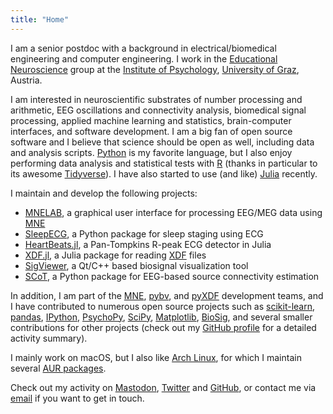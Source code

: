 ```yaml
---
title: "Home"
---
```


I am a senior postdoc with a background in electrical/biomedical engineering and computer engineering. I work in the [Educational Neuroscience](https://psychologie.uni-graz.at/en/educational-neuroscience/) group at the [Institute of Psychology](https://psychology.uni-graz.at/), [University of Graz](https://www.uni-graz.at/en/), Austria.

I am interested in neuroscientific substrates of number processing and arithmetic, EEG oscillations and connectivity analysis, biomedical signal processing, applied machine learning and statistics, brain-computer interfaces, and software development. I am a big fan of open source software and I believe that science should be open as well, including data and analysis scripts. [Python](https://www.python.org/) is my favorite language, but I also enjoy performing data analysis and statistical tests with [R](https://www.r-project.org/) (thanks in particular to its awesome [Tidyverse](https://www.tidyverse.org/)). I have also started to use (and like) [Julia](https://julialang.org/) recently.

I maintain and develop the following projects:

- [MNELAB](https://github.com/cbrnr/mnelab), a graphical user interface for processing EEG/MEG data using [MNE](https://mne.tools)
- [SleepECG](https://github.com/cbrnr/sleepecg), a Python package for sleep staging using ECG
- [HeartBeats.jl](https://github.com/cbrnr/HeartBeats.jl), a Pan-Tompkins R-peak ECG detector in Julia
- [XDF.jl](https://github.com/cbrnr/XDF.jl), a Julia package for reading [XDF](https://github.com/sccn/xdf/wiki/Specifications) files
- [SigViewer](https://github.com/cbrnr/sigviewer), a Qt/C++ based biosignal visualization tool
- [SCoT](https://github.com/scot-dev/scot), a Python package for EEG-based source connectivity estimation

In addition, I am part of the [MNE](https://mne.tools), [pybv](https://github.com/bids-standard/pybv), and [pyXDF](https://github.com/xdf-modules/xdf-Python) development teams, and I have contributed to numerous open source projects such as [scikit-learn](http://scikit-learn.org/stable/), [pandas](https://pandas.pydata.org/), [IPython](https://ipython.org/), [PsychoPy](http://www.psychopy.org/), [SciPy](https://www.scipy.org/), [Matplotlib](https://matplotlib.org/), [BioSig](http://biosig.sourceforge.net/), and several smaller contributions for other projects (check out my [GitHub profile](https://github.com/cbrnr) for a detailed activity summary).

I mainly work on macOS, but I also like [Arch Linux](https://archlinux.org/), for which I maintain several [AUR packages](https://aur.archlinux.org/packages?SeB=m&K=cbrnr).

Check out my activity on [Mastodon](https://scholar.social/web/@cbrnr), [Twitter](https://twitter.com/cbrnr_) and [GitHub](https://github.com/cbrnr), or contact me via [email](mailto:clemens.brunner@gmail.com) if you want to get in touch.
